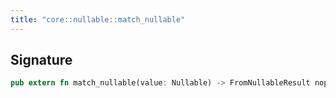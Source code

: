 ```yaml
---
title: "core::nullable::match_nullable"
---
```






## Signature

```rust
pub extern fn match_nullable(value: Nullable) -> FromNullableResult nopanic;
```



